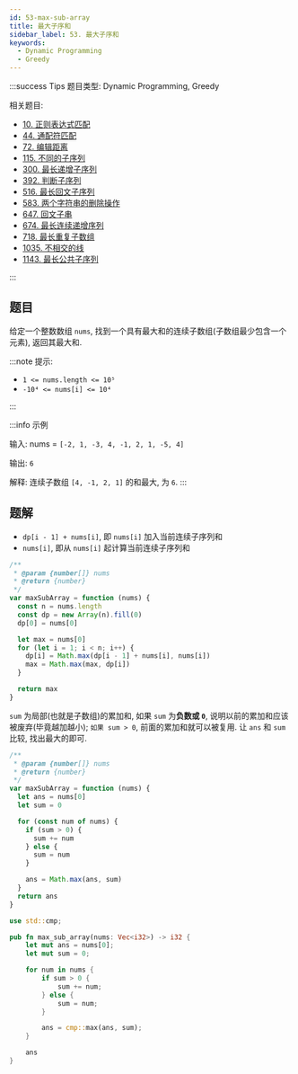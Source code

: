 ```yaml
---
id: 53-max-sub-array
title: 最大子序和
sidebar_label: 53. 最大子序和
keywords:
  - Dynamic Programming
  - Greedy
---
```


:::success Tips
题目类型: Dynamic Programming, Greedy

相关题目:

- [10. 正则表达式匹配](/leetcode/hard/10-is-match)
- [44. 通配符匹配](/leetcode/hard/44-is-match)
- [72. 编辑距离](/leetcode/medium/72-min-distance)
- [115. 不同的子序列](/leetcode/hard/115-num-distinct)
- [300. 最长递增子序列](/leetcode/medium/300-length-of-lis)
- [392. 判断子序列](/leetcode/easy/392-is-subsequence)
- [516. 最长回文子序列](/leetcode/medium/516-longest-palindrome-subseq)
- [583. 两个字符串的删除操作](/leetcode/medium/583-min-distance)
- [647. 回文子串](/leetcode/medium/647-count-substrings)
- [674. 最长连续递增序列](/leetcode/easy/674-find-length-of-lcis)
- [718. 最长重复子数组](/leetcode/medium/718-find-length)
- [1035. 不相交的线](/leetcode/medium/1035-max-uncrossed-lines)
- [1143. 最长公共子序列](/leetcode/medium/1143-longest-common-subsequence)

:::

## 题目

给定一个整数数组 `nums`, 找到一个具有最大和的连续子数组(子数组最少包含一个元素), 返回其最大和.

:::note 提示:

- `1 <= nums.length <= 10⁵`
- `-10⁴ <= nums[i] <= 10⁴`

:::

:::info 示例

输入: nums = `[-2, 1, -3, 4, -1, 2, 1, -5, 4]`

输出: `6`

解释: 连续子数组 `[4, -1, 2, 1]` 的和最大, 为 `6`.
:::

## 题解


<Tabs>
  <TabItem value="JavaScript - 动态规划" label="JavaScript - 动态规划" default>

- `dp[i - 1] + nums[i]`, 即 `nums[i]` 加入当前连续子序列和
- `nums[i]`, 即从 `nums[i]` 起计算当前连续子序列和

```ts
/**
 * @param {number[]} nums
 * @return {number}
 */
var maxSubArray = function (nums) {
  const n = nums.length
  const dp = new Array(n).fill(0)
  dp[0] = nums[0]

  let max = nums[0]
  for (let i = 1; i < n; i++) {
    dp[i] = Math.max(dp[i - 1] + nums[i], nums[i])
    max = Math.max(max, dp[i])
  }

  return max
}
```

</TabItem>
  <TabItem value="JavaScript - 贪心" label="JavaScript - 贪心">

`sum` 为局部(也就是子数组)的累加和, 如果 `sum` 为**负数或 `0`**, 说明以前的累加和应该被废弃(毕竟越加越小); `如果 sum > 0`, 前面的累加和就可以被复用. 让 `ans` 和 `sum` 比较, 找出最大的即可.

```ts
/**
 * @param {number[]} nums
 * @return {number}
 */
var maxSubArray = function (nums) {
  let ans = nums[0]
  let sum = 0

  for (const num of nums) {
    if (sum > 0) {
      sum += num
    } else {
      sum = num
    }

    ans = Math.max(ans, sum)
  }
  return ans
}
```

</TabItem>
<TabItem value="Rust" label="Rust">

```rust
use std::cmp;

pub fn max_sub_array(nums: Vec<i32>) -> i32 {
    let mut ans = nums[0];
    let mut sum = 0;

    for num in nums {
        if sum > 0 {
            sum += num;
        } else {
            sum = num;
        }

        ans = cmp::max(ans, sum);
    }

    ans
}
```

</TabItem>
</Tabs>
